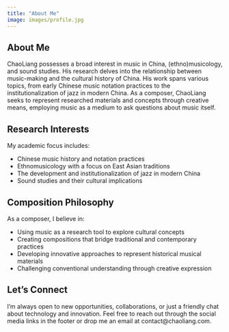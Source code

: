 ```yaml
---
title: "About Me"
image: images/profile.jpg
---
```


## About Me

ChaoLiang possesses a broad interest in music in China, (ethno)musicology, and sound studies. His research delves into the relationship between music-making and the cultural history of China. His work spans various topics, from early Chinese music notation practices to the institutionalization of jazz in modern China. As a composer, ChaoLiang seeks to represent researched materials and concepts through creative means, employing music as a medium to ask questions about music itself.

## Research Interests

My academic focus includes:

- Chinese music history and notation practices
- Ethnomusicology with a focus on East Asian traditions
- The development and institutionalization of jazz in modern China
- Sound studies and their cultural implications

## Composition Philosophy

As a composer, I believe in:

- Using music as a research tool to explore cultural concepts
- Creating compositions that bridge traditional and contemporary practices
- Developing innovative approaches to represent historical musical materials
- Challenging conventional understanding through creative expression

## Let's Connect

I'm always open to new opportunities, collaborations, or just a friendly chat about technology and innovation. Feel free to reach out through the social media links in the footer or drop me an email at contact@chaoliang.com.
